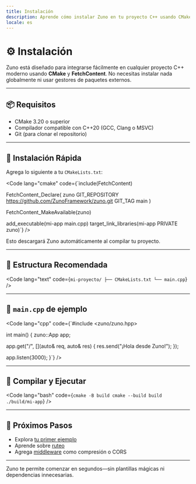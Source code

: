```yaml
---
title: Instalación
description: Aprende cómo instalar Zuno en tu proyecto C++ usando CMake y FetchContent.
locale: es
---
```


# ⚙️ Instalación

Zuno está diseñado para integrarse fácilmente en cualquier proyecto C++ moderno usando **CMake** y **FetchContent**. No necesitas instalar nada globalmente ni usar gestores de paquetes externos.

---

## 📦 Requisitos

- CMake 3.20 o superior
- Compilador compatible con C++20 (GCC, Clang o MSVC)
- Git (para clonar el repositorio)

---

## 🚀 Instalación Rápida

Agrega lo siguiente a tu `CMakeLists.txt`:

<Code
  lang="cmake"
  code={`include(FetchContent)

FetchContent_Declare(
  zuno
  GIT_REPOSITORY https://github.com/ZunoFramework/zuno.git
  GIT_TAG        main
)

FetchContent_MakeAvailable(zuno)

add_executable(mi-app main.cpp)
target_link_libraries(mi-app PRIVATE zuno)`}
/>

Esto descargará Zuno automáticamente al compilar tu proyecto.

---

## 🧱 Estructura Recomendada

<Code
  lang="text"
  code={`mi-proyecto/
├── CMakeLists.txt
└── main.cpp`}
/>

---

## 📄 `main.cpp` de ejemplo

<Code
  lang="cpp"
  code={`#include <zuno/zuno.hpp>

int main() {
  zuno::App app;

  app.get("/", [](auto& req, auto& res) {
    res.send("¡Hola desde Zuno!");
  });

  app.listen(3000);
}`}
/>

---

## 🧪 Compilar y Ejecutar

<Code
  lang="bash"
  code={`cmake -B build
cmake --build build
./build/mi-app`}
/>

---

## 🧭 Próximos Pasos

- Explora [tu primer ejemplo](/es/examples/hello-world)
- Aprende sobre [ruteo](/es/guide/routing)
- Agrega [middleware](/es/guide/middleware) como compresión o CORS

---

Zuno te permite comenzar en segundos—sin plantillas mágicas ni dependencias innecesarias.
